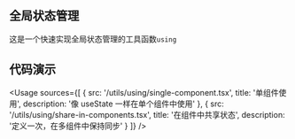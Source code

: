 
## 全局状态管理

这是一个快速实现全局状态管理的工具函数`using`

## 代码演示

<Usage
  sources={[
    {
      src: '/utils/using/single-component.tsx',
      title: '单组件使用',
      description: '像 useState 一样在单个组件中使用'
    },
    {
      src: '/utils/using/share-in-components.tsx',
      title: '在组件中共享状态',
      description: '定义一次，在多组件中保持同步'
    }
  ]}
/>
